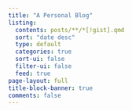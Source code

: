 ```yaml
---
title: "A Personal Blog"
listing:
  contents: posts/**/*[!gist].qmd
  sort: "date desc"
  type: default
  categories: true
  sort-ui: false
  filter-ui: false
  feed: true
page-layout: full
title-block-banner: true
comments: false
---
```



